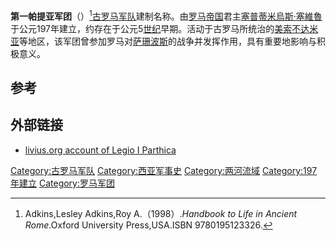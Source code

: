 {{Infobox military unit
|unit_name=第一帕提亚军团
|image=[[Image:Bronze-Gordian_III_and_Tranquillina-l1parthica-singara_AE33_BMC_7.jpg|300px]]
|caption=第一帕提亚军团的相关文物
|dates= 197年至5世纪早期
|country= [[罗马帝国|罗马帝国]]
|type= [[罗马军团|罗马军团]] 
|role= 
|size= 
|garrison= [[美索不达米亚|美索不达米亚]] 
|ceremonial_chief=
|nickname= 
|patron=
|motto=
|colors=
|march=
|mascot=[[半人马座|半人马座]]
|battles=[[罗马－波斯战争|罗马－波斯战争]]等
|notable_commanders= [[塞普蒂米烏斯·塞維魯|塞普蒂米烏斯·塞維魯]]等
|anniversaries=
}}
'''第一帕提亚军团'''（{{lang-en|Legio I Parthica}}）<ref>Adkins,Lesley Adkins,Roy A.（1998）.''Handbook to Life in Ancient Rome''.Oxford University Press,USA.ISBN 9780195123326.</ref>[[古罗马|古罗马]][[军队|军队]]建制名称。由[[罗马帝国|罗马帝国]]君主[[塞普蒂米烏斯·塞維魯|塞普蒂米烏斯·塞維魯]]于公元197年建立，约存在于公元5[[世纪|世纪]]早期。活动于古罗马所统治的[[美索不达米亚|美索不达米亚]]等地区，该军团曾参加罗马对[[萨珊波斯|萨珊波斯]]的战争并发挥作用，具有重要地影响与积极意义。

== 参考 ==

{{Reflist|2}}

==外部链接==
*[http://www.livius.org/le-lh/legio/i_parthica.html livius.org account of Legio I Parthica] {{Wayback|url=http://www.livius.org/le-lh/legio/i_parthica.html |date=20141103011115 }}

[[Category:古罗马军队|Category:古罗马军队]]
[[Category:西亚军事史|Category:西亚军事史]]
[[Category:两河流域|Category:两河流域]]
[[Category:197年建立|Category:197年建立]]
[[Category:罗马军团|Category:罗马军团]]
{{模板:罗马军团}}

{{古罗马小作品}}
